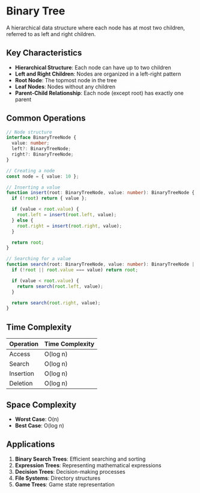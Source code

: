 # Binary Tree

A hierarchical data structure where each node has at most two children, referred to as left and right children.

## Key Characteristics

- **Hierarchical Structure**: Each node can have up to two children
- **Left and Right Children**: Nodes are organized in a left-right pattern
- **Root Node**: The topmost node in the tree
- **Leaf Nodes**: Nodes without any children
- **Parent-Child Relationship**: Each node (except root) has exactly one parent

## Common Operations

```typescript
// Node structure
interface BinaryTreeNode {
  value: number;
  left?: BinaryTreeNode;
  right?: BinaryTreeNode;
}

// Creating a node
const node = { value: 10 };

// Inserting a value
function insert(root: BinaryTreeNode, value: number): BinaryTreeNode {
  if (!root) return { value };

  if (value < root.value) {
    root.left = insert(root.left, value);
  } else {
    root.right = insert(root.right, value);
  }

  return root;
}

// Searching for a value
function search(root: BinaryTreeNode, value: number): BinaryTreeNode | null {
  if (!root || root.value === value) return root;

  if (value < root.value) {
    return search(root.left, value);
  }

  return search(root.right, value);
}
```

## Time Complexity

| Operation | Time Complexity |
| --------- | --------------- |
| Access    | O(log n)        |
| Search    | O(log n)        |
| Insertion | O(log n)        |
| Deletion  | O(log n)        |

## Space Complexity

- **Worst Case**: O(n)
- **Best Case**: O(log n)

## Applications

1. **Binary Search Trees**: Efficient searching and sorting
2. **Expression Trees**: Representing mathematical expressions
3. **Decision Trees**: Decision-making processes
4. **File Systems**: Directory structures
5. **Game Trees**: Game state representation

<RunningTimeGraph
  label="Standard Access Time"
  complexityType="O(log n)"
  maxN={1000}
/>

<RunningTimeGraph
  label="Standard Search Time"
  complexityType="O(log n)"
  maxN={1000}
/>

<RunningTimeGraph
  label="Standard Insertion Time"
  complexityType="O(log n)"
  maxN={1000}
/>

<RunningTimeGraph
  label="Standard Deletion Time"
  complexityType="O(log n)"
  maxN={1000}
/>

<BinarySearchTreeVisualizer />
